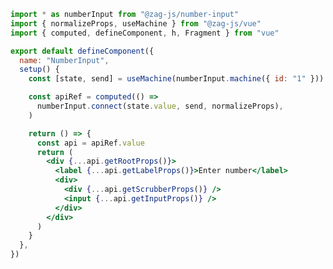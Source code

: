 ```jsx {20}
import * as numberInput from "@zag-js/number-input"
import { normalizeProps, useMachine } from "@zag-js/vue"
import { computed, defineComponent, h, Fragment } from "vue"

export default defineComponent({
  name: "NumberInput",
  setup() {
    const [state, send] = useMachine(numberInput.machine({ id: "1" }))

    const apiRef = computed(() =>
      numberInput.connect(state.value, send, normalizeProps),
    )

    return () => {
      const api = apiRef.value
      return (
        <div {...api.getRootProps()}>
          <label {...api.getLabelProps()}>Enter number</label>
          <div>
            <div {...api.getScrubberProps()} />
            <input {...api.getInputProps()} />
          </div>
        </div>
      )
    }
  },
})
```
